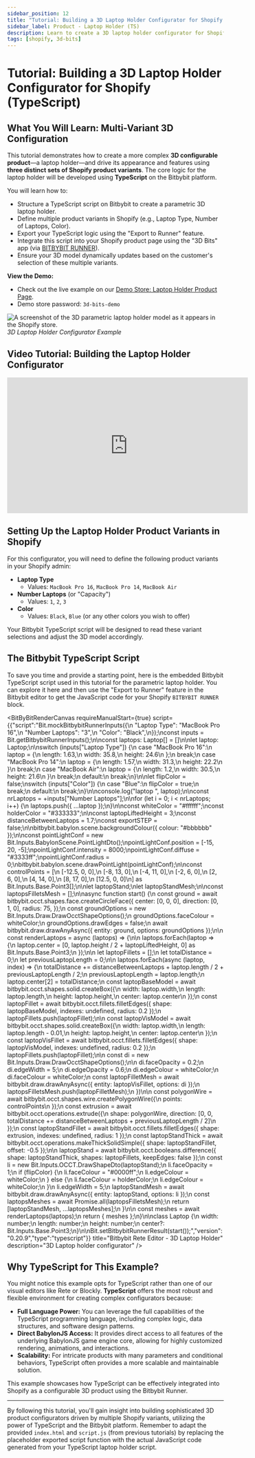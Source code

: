 ```yaml
---
sidebar_position: 12
title: "Tutorial: Building a 3D Laptop Holder Configurator for Shopify (TypeScript)"
sidebar_label: Product - Laptop Holder (TS)
description: Learn to create a 3D laptop holder configurator for Shopify using TypeScript on Bitbybit, driven by multiple product variants and integrated with the "3D Bits" app.
tags: [shopify, 3d-bits]
---
```



# Tutorial: Building a 3D Laptop Holder Configurator for Shopify (TypeScript)

## What You Will Learn: Multi-Variant 3D Configuration

This tutorial demonstrates how to create a more complex **3D configurable product**—a laptop holder—and drive its appearance and features using **three distinct sets of Shopify product variants**. The core logic for the laptop holder will be developed using **TypeScript** on the Bitbybit platform.

You will learn how to:
*   Structure a TypeScript script on Bitbybit to create a parametric 3D laptop holder.
*   Define multiple product variants in Shopify (e.g., Laptop Type, Number of Laptops, Color).
*   Export your TypeScript logic using the "Export to Runner" feature.
*   Integrate this script into your Shopify product page using the "3D Bits" app (via [BITBYBIT RUNNER](/learn/3d-bits/theme-app-extensions/bitbybit-runner)).
*   Ensure your 3D model dynamically updates based on the customer's selection of these multiple variants.

**View the Demo:**
*   Check out the live example on our [Demo Store: Laptop Holder Product Page](https://bitbybit-dev-3d-configurators.myshopify.com/products/laptop-holder).
*   Demo store password: `3d-bits-demo`

![A screenshot of the 3D parametric laptop holder model as it appears in the Shopify store.](https://ik.imagekit.io/bitbybit/app/assets/start/shopify/3dlaptopholder.jpeg "3D Laptop Holder Screenshot")
*3D Laptop Holder Configurator Example*

## Video Tutorial: Building the Laptop Holder Configurator

<div class="responsive-video-container">
  <iframe 
    width="560" 
    height="315" 
    src="https://www.youtube.com/embed/_7CGezCqYrU?si=YRz9PerG67N3k_Xp" 
    title="Building a 3D Laptop Holder Product Configurator for Shopify with TypeScript" 
    frameborder="0" 
    allow="accelerometer; autoplay; clipboard-write; encrypted-media; gyroscope; picture-in-picture; web-share" 
    allowfullscreen>
  </iframe>
</div>

## Setting Up the Laptop Holder Product Variants in Shopify

For this configurator, you will need to define the following product variants in your Shopify admin:

*   **Laptop Type**
    *   Values: `MacBook Pro 16`, `MacBook Pro 14`, `MacBook Air`
*   **Number Laptops** (or "Capacity")
    *   Values: `1`, `2`, `3`
*   **Color**
    *   Values: `Black`, `Blue` (or any other colors you wish to offer)

Your Bitbybit TypeScript script will be designed to read these variant selections and adjust the 3D model accordingly.

## The Bitbybit TypeScript Script

To save you time and provide a starting point, here is the embedded Bitbybit TypeScript script used in this tutorial for the parametric laptop holder. You can explore it here and then use the "Export to Runner" feature in the Bitbybit editor to get the JavaScript code for your Shopify `BITBYBIT RUNNER` block.

<BitByBitRenderCanvas
  requireManualStart={true}
  script={{"script":"Bit.mockBitbybitRunnerInputs({\n    \"Laptop Type\": \"MacBook Pro 16\",\n    \"Number Laptops\": \"3\",\n    \"Color\": \"Black\",\n});\nconst inputs = Bit.getBitbybitRunnerInputs();\n\nconst laptops: Laptop[] = []\n\nlet laptop: Laptop;\n\nswitch (inputs[\"Laptop Type\"]) {\n    case \"MacBook Pro 16\":\n        laptop = {\n            length: 1.63,\n            width: 35.8,\n            height: 24.6\n        };\n        break;\n    case \"MacBook Pro 14\":\n        laptop = {\n            length: 1.57,\n            width: 31.3,\n            height: 22.2\n        }\n        break;\n    case \"MacBook Air\":\n        laptop = {\n            length: 1.2,\n            width: 30.5,\n            height: 21.6\n        }\n        break;\n    default:\n        break;\n}\n\nlet flipColor = false;\nswitch (inputs[\"Color\"]) {\n    case \"Blue\":\n        flipColor = true;\n        break;\n    default:\n        break;\n}\n\nconsole.log(\"laptop \", laptop);\n\nconst nrLaptops = +inputs[\"Number Laptops\"];\n\nfor (let i = 0; i < nrLaptops; i++) {\n    laptops.push({ ...laptop });\n}\n\nconst whiteColor = \"#ffffff\";\nconst holderColor = \"#333333\";\n\nconst laptopLiftedHeight = 3;\nconst distanceBetweenLaptops = 1.7;\nconst exportSTEP = false;\n\nbitbybit.babylon.scene.backgroundColour({ colour: \"#bbbbbb\" });\n\nconst pointLightConf = new Bit.Inputs.BabylonScene.PointLightDto();\npointLightConf.position = [-15, 20, -5];\npointLightConf.intensity = 8000;\npointLightConf.diffuse = \"#3333ff\";\npointLightConf.radius = 0;\nbitbybit.babylon.scene.drawPointLight(pointLightConf);\n\nconst controlPoints = [\n    [-12.5, 0, 0],\n    [-8, 13, 0],\n    [-4, 11, 0],\n    [-2, 6, 0],\n    [2, 6, 0],\n    [4, 14, 0],\n    [8, 17, 0],\n    [12.5, 0, 0]\n] as Bit.Inputs.Base.Point3[];\n\nlet laptopStand;\nlet laptopStandMesh;\n\nconst laptopsFilletsMesh = [];\n\nasync function start() {\n    const ground = await bitbybit.occt.shapes.face.createCircleFace({ center: [0, 0, 0], direction: [0, 1, 0], radius: 75, });\n    const groundOptions = new Bit.Inputs.Draw.DrawOcctShapeOptions();\n    groundOptions.faceColour = whiteColor;\n    groundOptions.drawEdges = false;\n    await bitbybit.draw.drawAnyAsync({ entity: ground, options: groundOptions });\n\n    const renderLaptops = async (laptops) => {\n\n        laptops.forEach(laptop => {\n            laptop.center = [0, laptop.height / 2 + laptopLiftedHeight, 0] as Bit.Inputs.Base.Point3;\n        });\n\n        let laptopFillets = [];\n        let totalDistance = 0;\n        let previousLaptopLength = 0;\n\n        laptops.forEach(async (laptop, index) => {\n            totalDistance += distanceBetweenLaptops + laptop.length / 2 + previousLaptopLength / 2;\n            previousLaptopLength = laptop.length;\n            laptop.center[2] = totalDistance;\n            const laptopBaseModel = await bitbybit.occt.shapes.solid.createBox({\n                width: laptop.width,\n                length: laptop.length,\n                height: laptop.height,\n                center: laptop.center\n            });\n            const laptopFillet = await bitbybit.occt.fillets.filletEdges({ shape: laptopBaseModel, indexes: undefined, radius: 0.2 });\n            laptopFillets.push(laptopFillet);\n\n            const laptopVisModel = await bitbybit.occt.shapes.solid.createBox({\n                width: laptop.width,\n                length: laptop.length - 0.01,\n                height: laptop.height,\n                center: laptop.center\n            });\n            const laptopVisFillet = await bitbybit.occt.fillets.filletEdges({ shape: laptopVisModel, indexes: undefined, radius: 0.2 });\n            laptopFillets.push(laptopFillet);\n\n            const di = new Bit.Inputs.Draw.DrawOcctShapeOptions();\n\n            di.faceOpacity = 0.2;\n            di.edgeWidth = 5;\n            di.edgeOpacity = 0.6;\n            di.edgeColour = whiteColor;\n            di.faceColour = whiteColor;\n            const laptopFilletMesh = await bitbybit.draw.drawAnyAsync({ entity: laptopVisFillet, options: di });\n            laptopsFilletsMesh.push(laptopFilletMesh);\n        })\n\n        const polygonWire = await bitbybit.occt.shapes.wire.createPolygonWire({\n            points: controlPoints\n        });\n        const extrusion = await bitbybit.occt.operations.extrude({\n            shape: polygonWire, direction: [0, 0, totalDistance += distanceBetweenLaptops + previousLaptopLength / 2]\n        });\n        const laptopStandFillet = await bitbybit.occt.fillets.filletEdges({ shape: extrusion, indexes: undefined, radius: 1 });\n        const laptopStandThick = await bitbybit.occt.operations.makeThickSolidSimple({ shape: laptopStandFillet, offset: -0.5 });\n\n        laptopStand = await bitbybit.occt.booleans.difference({ shape: laptopStandThick, shapes: laptopFillets, keepEdges: false });\n        const li = new Bit.Inputs.OCCT.DrawShapeDto(laptopStand);\n        li.faceOpacity = 1;\n        if (flipColor) {\n            li.faceColour = \"#0000ff\";\n            li.edgeColour = whiteColor;\n        } else {\n            li.faceColour = holderColor;\n            li.edgeColour = whiteColor;\n        }\n        li.edgeWidth = 5;\n        laptopStandMesh = await bitbybit.draw.drawAnyAsync({ entity: laptopStand, options: li });\n        const laptopsMeshes = await Promise.all(laptopsFilletsMesh);\n        return [laptopStandMesh, ...laptopsMeshes];\n    }\n\n    const meshes = await renderLaptops(laptops);\n    return { meshes };\n}\n\nclass Laptop {\n    width: number;\n    length: number;\n    height: number;\n    center?: Bit.Inputs.Base.Point3;\n}\n\nBit.setBitbybitRunnerResult(start());","version":"0.20.9","type":"typescript"}}
  title="Bitbybit Rete Editor - 3D Laptop Holder"
  description="3D Laptop holder configurator"
/>

## Why TypeScript for This Example?

You might notice this example opts for TypeScript rather than one of our visual editors like Rete or Blockly.
**TypeScript** offers the most robust and flexible environment for creating complex configurators because:
*   **Full Language Power:** You can leverage the full capabilities of the TypeScript programming language, including complex logic, data structures, and software design patterns.
*   **Direct BabylonJS Access:** It provides direct access to all features of the underlying BabylonJS game engine core, allowing for highly customized rendering, animations, and interactions.
*   **Scalability:** For intricate products with many parameters and conditional behaviors, TypeScript often provides a more scalable and maintainable solution.

This example showcases how TypeScript can be effectively integrated into Shopify as a configurable 3D product using the Bitbybit Runner.

---

By following this tutorial, you'll gain insight into building sophisticated 3D product configurators driven by multiple Shopify variants, utilizing the power of TypeScript and the Bitbybit platform. Remember to adapt the provided `index.html` and `script.js` (from previous tutorials) by replacing the placeholder exported script function with the actual JavaScript code generated from your TypeScript laptop holder script.